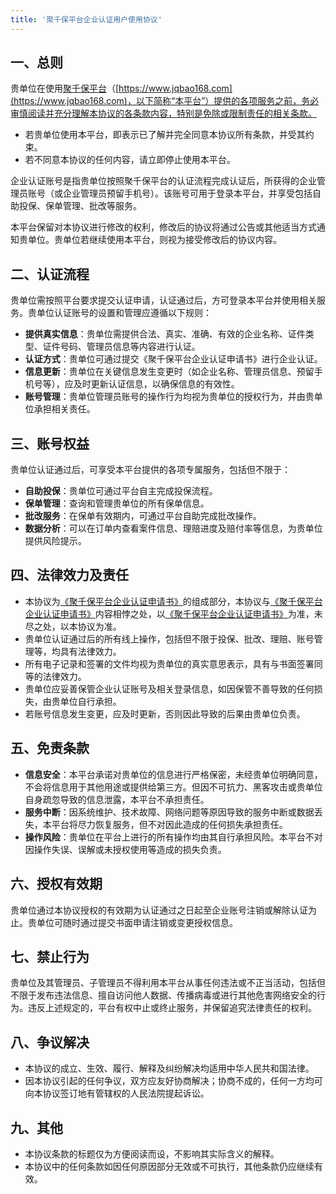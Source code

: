 ```yaml
---
title: '聚千保平台企业认证用户使用协议'
---
```

## 一、总则

贵单位在使用[聚千保平台](https://www.jqbao168.com)（[https://www.jqbao168.com](https://www.jqbao168.com)，以下简称“本平台”）提供的各项服务之前，务必审慎阅读并充分理解本协议的各条款内容，特别是免除或限制责任的相关条款。

- 若贵单位使用本平台，即表示已了解并完全同意本协议所有条款，并受其约束。
- 若不同意本协议的任何内容，请立即停止使用本平台。

企业认证账号是指贵单位按照聚千保平台的认证流程完成认证后，所获得的企业管理员账号（或企业管理员预留手机号）。该账号可用于登录本平台，并享受包括自助投保、保单管理、批改等服务。

本平台保留对本协议进行修改的权利，修改后的协议将通过公告或其他适当方式通知贵单位。贵单位若继续使用本平台，则视为接受修改后的协议内容。

## 二、认证流程

贵单位需按照平台要求提交认证申请，认证通过后，方可登录本平台并使用相关服务。贵单位认证账号的设置和管理应遵循以下规则：

- &zwnj;**提供真实信息**&zwnj;：贵单位需提供合法、真实、准确、有效的企业名称、证件类型、证件号码、管理员信息等内容进行认证。
- &zwnj;**认证方式**&zwnj;：贵单位可通过提交《聚千保平台企业认证申请书》进行企业认证。
- &zwnj;**信息更新**&zwnj;：贵单位在关键信息发生变更时（如企业名称、管理员信息、预留手机号等），应及时更新认证信息，以确保信息的有效性。
- &zwnj;**账号管理**&zwnj;：贵单位管理员账号的操作行为均视为贵单位的授权行为，并由贵单位承担相关责任。

## 三、账号权益

贵单位认证通过后，可享受本平台提供的各项专属服务，包括但不限于：

- &zwnj;**自助投保**&zwnj;：贵单位可通过平台自主完成投保流程。
- &zwnj;**保单管理**&zwnj;：查询和管理贵单位的所有保单信息。
- &zwnj;**批改服务**&zwnj;：在保单有效期内，可通过平台自助完成批改操作。
- &zwnj;**数据分析**&zwnj;：可以在订单内查看案件信息、理赔进度及赔付率等信息，为贵单位提供风险提示。

## 四、法律效力及责任

- 本协议为[《聚千保平台企业认证申请书》](../Terms/Enterprise_Certification_Agreement_And_JQB_Info)的组成部分，本协议与[《聚千保平台企业认证申请书》](../Terms/Enterprise_Certification_Agreement_And_JQB_Info)内容相悖之处，以[《聚千保平台企业认证申请书》](../Terms/Enterprise_Certification_Agreement_And_JQB_Info.mdx)为准，未尽之处，以本协议为准。
- 贵单位认证通过后的所有线上操作，包括但不限于投保、批改、理赔、账号管理等，均具有法律效力。
- 所有电子记录和签署的文件均视为贵单位的真实意思表示，具有与书面签署同等的法律效力。
- 贵单位应妥善保管企业认证账号及相关登录信息，如因保管不善导致的任何损失，由贵单位自行承担。
- 若账号信息发生变更，应及时更新，否则因此导致的后果由贵单位负责。

## 五、免责条款

- &zwnj;**信息安全**&zwnj;：本平台承诺对贵单位的信息进行严格保密，未经贵单位明确同意，不会将信息用于其他用途或提供给第三方。但因不可抗力、黑客攻击或贵单位自身疏忽导致的信息泄露，本平台不承担责任。
- &zwnj;**服务中断**&zwnj;：因系统维护、技术故障、网络问题等原因导致的服务中断或数据丢失，本平台将尽力恢复服务，但不对因此造成的任何损失承担责任。
- &zwnj;**操作风险**&zwnj;：贵单位在平台上进行的所有操作均由其自行承担风险。本平台不对因操作失误、误解或未授权使用等造成的损失负责。

## 六、授权有效期

贵单位通过本协议授权的有效期为认证通过之日起至企业账号注销或解除认证为止。贵单位可随时通过提交书面申请注销或变更授权信息。

## 七、禁止行为

贵单位及其管理员、子管理员不得利用本平台从事任何违法或不正当活动，包括但不限于发布违法信息、擅自访问他人数据、传播病毒或进行其他危害网络安全的行为。违反上述规定的，平台有权中止或终止服务，并保留追究法律责任的权利。

## 八、争议解决

- 本协议的成立、生效、履行、解释及纠纷解决均适用中华人民共和国法律。
- 因本协议引起的任何争议，双方应友好协商解决；协商不成的，任何一方均可向本协议签订地有管辖权的人民法院提起诉讼。

## 九、其他

- 本协议条款的标题仅为方便阅读而设，不影响其实际含义的解释。
- 本协议中的任何条款如因任何原因部分无效或不可执行，其他条款仍应继续有效。
